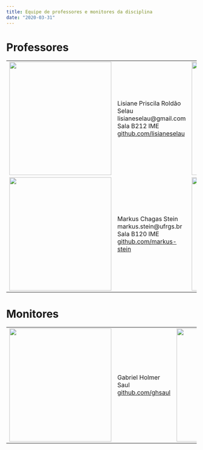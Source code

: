 ```yaml
---
title: Equipe de professores e monitores da disciplina
date: "2020-03-31"
---
```


# Professores
  <table border="0">
      <tbody>
          <tr>
              <td>
                <img alt="" src="/equipe_img/lisiane.jpg" style="width: 270px; height: 300px;" />
              </td>
              <td style="vertical-align:middle">
                Lisiane Priscila Roldão Selau <br> lisianeselau@gmail.com <br> Sala B212 IME <br> <a href="https://github.com/lisianeselau" target="_blank"> github.com/lisianeselau </a>
              </td>
              
              <td>
                <img alt="" src="/equipe_img/marcia.jpg" style="width: 270px; height: 300px;" />
              </td>
              <td style="vertical-align:middle">
                Márcia Helena Barbian <br> mhbarbian@gmail.com <br> Sala B120 IME <br> <a href="https://github.com/marcia-barbian" target="_blank"> github.com/marcia-barbian </a>
              </td>
              
          </tr>
          <tr>
              <td>
                <img alt="" src="/equipe_img/markus.jpg" style="width: 270px; height: 300px;" />
              </td>
              <td style="vertical-align:middle">
                Markus Chagas Stein <br> markus.stein@ufrgs.br <br> Sala B120 IME <br> <a href="https://github.com/markus-stein" target="_blank"> github.com/markus-stein </a>
              </td>
              <td>
                <img alt="" src="/equipe_img/rodrigo.jpg" style="width: 270px; height: 300px;" />
              </td>
              <td style="vertical-align:middle">
                Rodrigo Citton Padilha dos Reis <br> rodrigocpdosreis@gmail.com <br> Sala B215 IME <br> <a href="https://github.com/rdosreis" target="_blank"> github.com/rdosreis </a>
              </td>
          </tr>
      </tbody>
  </table>

# Monitores

<table>
    <tbody>
        <tr>
            <td><img alt="" src="/equipe_img/gabriel.jpg" style="width: 270px; height: 300px;" /></td>
            <td style="vertical-align:middle">
              Gabriel Holmer Saul <br> <a href="https://github.com/ghsaul">github.com/ghsaul</a>
            </td>
            <td>
              <img alt="" src="/equipe_img/thierre.jpg" style="width: 270px; height: 300px;" />
            </td>
            <td style="vertical-align:middle">
                Thierre Francisco Da Conceição <br> thierre.francisco@ufrgs.br
            </td>
        </tr>
    </tbody>
</table>




